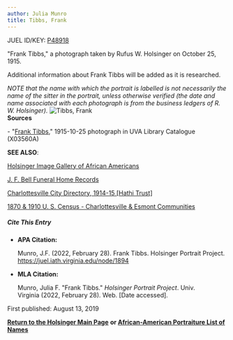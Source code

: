 ```yaml
---
author: Julia Munro
title: Tibbs, Frank
---
```

JUEL ID/KEY: [P48918](http://juel.iath.virginia.edu/public_person?person=48918 "P48918")

"Frank Tibbs," a photograph taken by Rufus W. Holsinger on October 25, 1915.

Additional information about Frank Tibbs will be added as it is researched.

_NOTE that the name with which the portrait is labelled is not necessarily the name of the sitter in the portrait, unless otherwise verified (the date and name associated with each photograph is from the business ledgers of R. W. Holsinger)._ ![Tibbs, Frank](https://iiif.lib.virginia.edu/iiif/uva-lib:1043705/full/1000,1337/0/default.jpg "Tibbs, Frank")  
**Sources**

\- "[Frank Tibbs](https://search.lib.virginia.edu/sources/images/items/uva-lib:1043705 "Tibbs, Frank")," 1915-10-25 photograph in UVA Library Catalogue (X03560A)  

**SEE ALSO**:

[Holsinger Image Gallery of African Americans](http://rwholsingerphotos.org/images.php "Holsinger Image Gallery of African Americans")

[J. F. Bell Funeral Home Records](http://www2.vcdh.virginia.edu/afam/raceandplace/perl_scripts/funeral_search.html "J. F. Bell Funeral Home Database")

[Charlottesville City Directory, 1914-15 \[Hathi Trust\]](https://catalog.hathitrust.org/Record/101954103 "Charlottesville City Directory, 1914-15") 

[1870 & 1910 U. S. Census - Charlottesville & Esmont Communities](http://www2.vcdh.virginia.edu/afam/raceandplace/census/search_both.html "1870 & 1910 U. S. Census: Charlottesville and Esmont Communities")

##### **Cite This Entry**

*   **APA Citation:**
    
    Munro, J.F. (2022, February 28). Frank Tibbs. Holsinger Portrait Project. https://juel.iath.virginia.edu/node/1894
    
*   **MLA Citation:**
    
    Munro, Julia F. "Frank Tibbs." _Holsinger Portrait Project_. Univ. Virginia (2022, February 28). Web. \[Date accessed\].
    

First published: August 13, 2019

[**Return to the Holsinger Main Page**](http://juel.iath.virginia.edu/node/980) **or [African-American Portraiture List of Names](http://juel.iath.virginia.edu/node/996)**